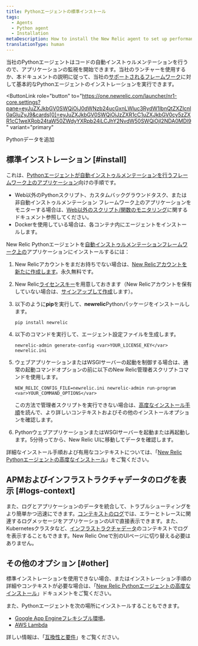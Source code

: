 ```yaml
---
title: Pythonエージェントの標準インストール
tags:
  - Agents
  - Python agent
  - Installation
metaDescription: How to install the New Relic agent to set up performance monitoring for a Python application.
translationType: human
---
```


当社のPythonエージェントはコードの自動インストゥルメンテーションを行うので、アプリケーションの監視を開始できます。当社のランチャーを使用するか、本ドキュメントの説明に従って、当社の[サポートされるフレームワーク](/docs/agents/python-agent/getting-started/instrumented-python-packages)に対して基本的なPythonエージェントのインストレーションを実行できます。

<ButtonLink
  role="button"
  to="https://one.newrelic.com/launcher/nr1-core.settings?pane=eyJuZXJkbGV0SWQiOiJ0dWNzb24ucGxnLWluc3RydW1lbnQtZXZlcnl0aGluZyJ9&cards[0]=eyJuZXJkbGV0SWQiOiJzZXR1cC1uZXJkbGV0cy5zZXR1cC1weXRob24taW50ZWdyYXRpb24iLCJhY2NvdW50SWQiOjI2NDA0MDl9"
  variant="primary"
>
  Pythonデータを追加
</ButtonLink>

## 標準インストレーション [#install]

これは、[Pythonエージェントが自動インストゥルメンテーションを行うフレームワーク上のアプリケーション](/docs/agents/python-agent/getting-started/instrumented-python-packages)向けの手順です。

* Web以外のPythonスクリプト、カスタムバックグラウンドタスク、または非自動インストゥルメンテーション フレームワーク上のアプリケーションをモニターする場合は、[Web以外のスクリプト/関数のモニタリング](/docs/agents/python-agent/supported-features/python-background-tasks)に関するドキュメント参照してください。
* Dockerを使用している場合は、各コンテナ内にエージェントをインストールします。

New Relic Pythonエージェントを[自動インストゥルメンテーションフレームワーク上の](/docs/agents/python-agent/getting-started/instrumented-python-packages)アプリケーションにインストールするには：

1. New Relicアカウントをまだお持ちでない場合は、[New Relicアカウントを新たに作成します](https://newrelic.com/signup)。永久無料です。

2. New Relic[ライセンスキー](/docs/subscriptions/license-key)を用意しておきます（New Relicアカウントを保有していない場合は、[サインアップして作成](https://newrelic.com/signup)します）。

3. 以下のように**pip**を実行して、**newrelic**Pythonパッケージをインストールします。

   ```
   pip install newrelic
   ```

4. 以下のコマンドを実行して、エージェント設定ファイルを生成します。

   ```
   newrelic-admin generate-config <var>YOUR_LICENSE_KEY</var> newrelic.ini
   ```

5. ウェブアプリケーションまたはWSGIサーバーの起動を制御する場合は、通常の起動コマンドオプションの前に以下のNew Relic管理者スクリプトコマンドを使用します。

   ```
   NEW_RELIC_CONFIG_FILE=newrelic.ini newrelic-admin run-program <var>YOUR_COMMAND_OPTIONS</var>
   ```

   この方法で管理者スクリプトを実行できない場合は、[高度なインストール手順](/docs/agents/python-agent/installation-configuration/python-agent-installation)を読んで、より詳しいコンテキストおよびその他のインストールオプションを確認します。

6. PythonウェブアプリケーションまたはWSGIサーバーを起動または再起動します。5分待ってから、New Relic UIに移動してデータを確認します。

詳細なインストール手順および有用なコンテキストについては、「[New Relic Pythonエージェントの高度なインストール](/docs/agents/python-agent/installation-configuration/python-agent-installation)」をご覧ください。

## APMおよびインフラストラクチャデータのログを表示 [#logs-context]

また、ログとアプリケーションのデータを統合して、トラブルシューティングをより簡単かつ迅速にできます。[コンテキストのログ](/docs/logs/logs-context/configure-logs-context-python/)では、エラーとトレースに関連するログメッセージをアプリケーションのUIで直接表示できます。また、Kubernetesクラスタなど、[インフラストラクチャデータ](/docs/logs/forward-logs/forward-your-logs-using-infrastructure-agent/)のコンテキストでログを表示することもできます。New Relic Oneで別のUIページに切り替える必要はありません。

## その他のオプション [#other]

標準インストレーションを使用できない場合、またはインストレーション手順の詳細やコンテキストが必要な場合は、「[New Relic Pythonエージェントの高度なインストール](/docs/agents/python-agent/installation-configuration/python-agent-installation)」ドキュメントをご覧ください。

また、Pythonエージェントを次の場所にインストールすることもできます。

* [Google App Engineフレキシブル環境](/docs/agents/python-agent/hosting-services/install-new-relic-python-agent-gae-flexible-environment)。
* [AWS Lambda](/docs/serverless-function-monitoring/aws-lambda-monitoring/enable-lambda-monitoring/instrument-example/)

詳しい情報は、「[互換性と要件](/docs/agents/python-agent/getting-started/compatibility-requirements-python-agent)」をご覧ください。
